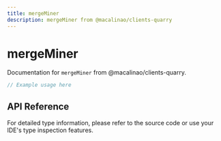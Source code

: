 ```yaml
---
title: mergeMiner
description: mergeMiner from @macalinao/clients-quarry
---
```


# mergeMiner

Documentation for `mergeMiner` from @macalinao/clients-quarry.

```typescript
// Example usage here
```

## API Reference

For detailed type information, please refer to the source code or use your IDE's type inspection features.
